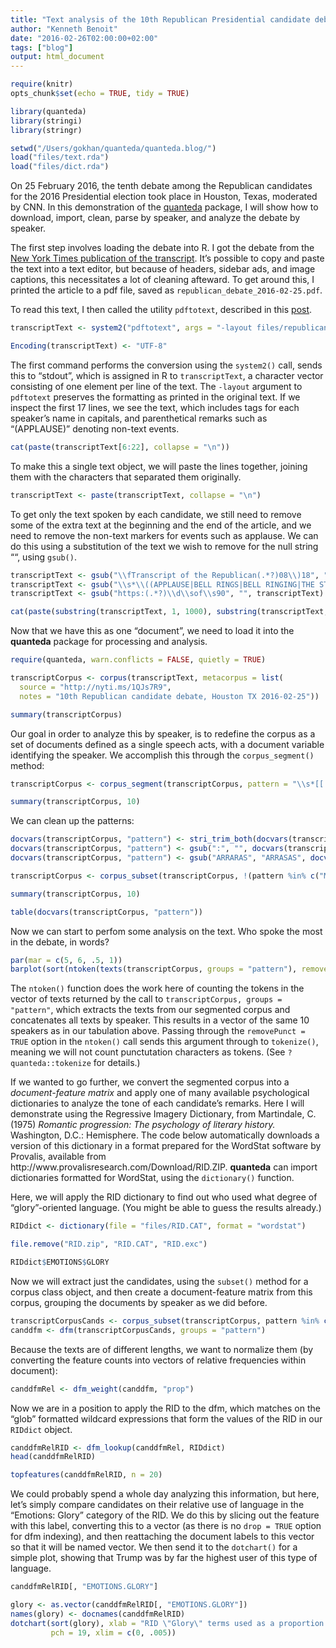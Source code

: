 ```yaml
---
title: "Text analysis of the 10th Republican Presidential candidate debate using R and the quanteda package"
author: "Kenneth Benoit"
date: "2016-02-26T02:00:00+02:00"
tags: ["blog"]
output: html_document
---
```


```r
require(knitr)
opts_chunk$set(echo = TRUE, tidy = TRUE)
```

```r
library(quanteda)
library(stringi)
library(stringr)
```

```r
setwd("/Users/gokhan/quanteda/quanteda.blog/")
load("files/text.rda")
load("files/dict.rda")
```

On 25 February 2016, the tenth debate among the Republican candidates for the 2016 Presidential election took place in Houston, Texas, moderated by CNN. In this demonstration of the [quanteda](https://github.com/kbenoit/quanteda) package, I will show how to download, import, clean, parse by speaker, and analyze the debate by speaker.

The first step involves loading the debate into R. I got the debate from the [New York Times publication of the transcript](http://www.nytimes.com/2016/02/26/us/politics/transcript-of-the-republican-presidential-debate-in-houston.html?action=click&contentCollection=Politics&module=RelatedCoverage&region=Marginalia&pgtype=article). It’s possible to copy and paste the text into a text editor, but because of headers, sidebar ads, and image captions, this necessitates a lot of cleaning afteward. To get around this, I printed the article to a pdf file, saved as ```republican_debate_2016-02-25.pdf```.

To read this text, I then called the utility ```pdftotext```, described in this [post](http://www.kenbenoit.net/how-to-batch-convert-pdf-files-to-text/).


```r
transcriptText <- system2("pdftotext", args = "-layout files/republican_debate_2016-02-25.pdf -", stdout = TRUE)
```

```r
Encoding(transcriptText) <- "UTF-8"
```

The first command performs the conversion using the ```system2()``` call, sends this to “stdout”, which is assigned in R to ```transcriptText```, a character vector consisting of one element per line of the text. The ```-layout``` argument to ```pdftotext``` preserves the formatting as printed in the original text. If we inspect the first 17 lines, we see the text, which includes tags for each speaker’s name in capitals, and parenthetical remarks such as “(APPLAUSE)” denoting non-text events.

```r
cat(paste(transcriptText[6:22], collapse = "\n"))
```

To make this a single text object, we will paste the lines together, joining them with the \n characters that separated them originally.

```r
transcriptText <- paste(transcriptText, collapse = "\n")
```

To get only the text spoken by each candidate, we still need to remove some of the extra text at the beginning and the end of the article, and we need to remove the non-text markers for events such as applause. We can do this using a substitution of the text we wish to remove for the null string "", using ```gsub()```.

```r
transcriptText <- gsub("\\fTranscript of the Republican(.*?)08\\)18", "", transcriptText)
transcriptText <- gsub("\\s*\\((APPLAUSE|BELL RINGS|BELL RINGING|THE STAR-SPANGLED BANNER|COMMERCIAL BREAK|CROSSTALK|inaudible|LAUGHTER|CHEERING)\\)\\s*", "", transcriptText)
transcriptText <- gsub("https:(.*?)\\d\\sof\\s90", "", transcriptText)
```

```r
cat(paste(substring(transcriptText, 1, 1000), substring(transcriptText, 5000, 5655), collapse = "\n"))
```

Now that we have this as one “document”, we need to load it into the **quanteda** package for processing and analysis.

```r
require(quanteda, warn.conflicts = FALSE, quietly = TRUE)
```

```r
transcriptCorpus <- corpus(transcriptText, metacorpus = list(
  source = "http://nyti.ms/1QJs7R9",
  notes = "10th Republican candidate debate, Houston TX 2016-02-25"))
```

```r
summary(transcriptCorpus)
```

Our goal in order to analyze this by speaker, is to redefine the corpus as a set of documents defined as a single speech acts, with a document variable identifying the speaker. We accomplish this through the ```corpus_segment()``` method:

```r
transcriptCorpus <- corpus_segment(transcriptCorpus, pattern = "\\s*[[:upper:]]+:\\s+", valuetype = "regex")
```

```r
summary(transcriptCorpus, 10)
```

We can clean up the patterns:

```r
docvars(transcriptCorpus, "pattern") <- stri_trim_both(docvars(transcriptCorpus, "pattern"))
docvars(transcriptCorpus, "pattern") <- gsub(":", "", docvars(transcriptCorpus, "pattern"))
docvars(transcriptCorpus, "pattern") <- gsub("ARRARAS", "ARRASAS", docvars(transcriptCorpus, "pattern"))
```

```r
transcriptCorpus <- corpus_subset(transcriptCorpus, !(pattern %in% c("MALE", "COOPER")))
```

```r
summary(transcriptCorpus, 10)
```

```r
table(docvars(transcriptCorpus, "pattern"))
```

Now we can start to perfom some analysis on the text. Who spoke the most in the debate, in words?

```r
par(mar = c(5, 6, .5, 1))
barplot(sort(ntoken(texts(transcriptCorpus, groups = "pattern"), removePunct = TRUE)), horiz = TRUE, las = 1, xlab = "Total Words Spoken")
```

The ```ntoken()``` function does the work here of counting the tokens in the vector of texts returned by the call to ```transcriptCorpus, groups = "pattern"```, which extracts the texts from our segmented corpus and concatenates all texts by speaker. This results in a vector of the same 10 speakers as in our tabulation above. Passing through the ```removePunct = TRUE``` option in the ```ntoken()``` call sends this argument through to ```tokenize()```, meaning we will not count punctutation characters as tokens. (See ```?quanteda::tokenize``` for details.)

If we wanted to go further, we convert the segmented corpus into a _document-feature matrix_ and apply one of many available psychological dictionaries to analyze the tone of each candidate’s remarks. Here I will demonstrate using the Regressive Imagery Dictionary, from Martindale, C. (1975) _Romantic progression: The psychology of literary history._ Washington, D.C.: Hemisphere. The code below automatically downloads a version of this dictionary in a format prepared for the WordStat software by Provalis, available from http://www.provalisresearch.com/Download/RID.ZIP. **quanteda** can import dictionaries formatted for WordStat, using the ```dictionary()``` function.

Here, we will apply the RID dictionary to find out who used what degree of “glory”-oriented language. (You might be able to guess the results already.)

```r
RIDdict <- dictionary(file = "files/RID.CAT", format = "wordstat")
```

```r
file.remove("RID.zip", "RID.CAT", "RID.exc")
```

```r
RIDdict$EMOTIONS$GLORY
```

Now we will extract just the candidates, using the ```subset()``` method for a corpus class object, and then create a document-feature matrix from this corpus, grouping the documents by speaker as we did before.

```r
transcriptCorpusCands <- corpus_subset(transcriptCorpus, pattern %in% c("TRUMP", "CRUZ", "RUBIO", "KASICH", "CARSON"))
canddfm <- dfm(transcriptCorpusCands, groups = "pattern")
```

Because the texts are of different lengths, we want to normalize them (by converting the feature counts into vectors of relative frequencies within document):

```r
canddfmRel <- dfm_weight(canddfm, "prop")
```

Now we are in a position to apply the RID to the dfm, which matches on the “glob” formatted wildcard expressions that form the values of the RID in our ```RIDdict``` object.

```r
canddfmRelRID <- dfm_lookup(canddfmRel, RIDdict)
head(canddfmRelRID)
```

```r
topfeatures(canddfmRelRID, n = 20)
```

We could probably spend a whole day analyzing this information, but here, let’s simply compare candidates on their relative use of language in the “Emotions: Glory” category of the RID. We do this by slicing out the feature with this label, converting this to a vector (as there is no ```drop = TRUE``` option for dfm indexing), and then reattaching the document labels to this vector so that it will be named vector. We then send it to the ```dotchart()``` for a simple plot, showing that Trump was by far the highest user of this type of language.

```r
canddfmRelRID[, "EMOTIONS.GLORY"]
```

```r
glory <- as.vector(canddfmRelRID[, "EMOTIONS.GLORY"])
names(glory) <- docnames(canddfmRelRID)
dotchart(sort(glory), xlab = "RID \"Glory\" terms used as a proportion of all terms",
         pch = 19, xlim = c(0, .005))
```

